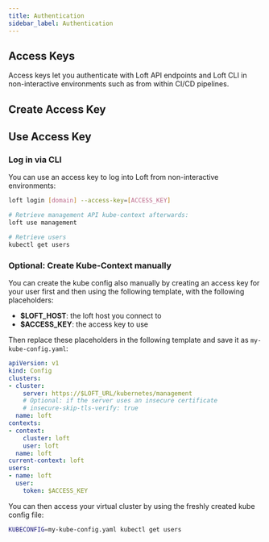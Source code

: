 ```yaml
---
title: Authentication
sidebar_label: Authentication
---
```



## Access Keys

Access keys let you authenticate with Loft API endpoints and Loft CLI in non-interactive environments such as from within CI/CD pipelines.


## Create Access Key

<PartialAccessKeyCreateUI/>


## Use Access Key

### Log in via CLI

You can use an access key to log into Loft from non-interactive environments:
```bash
loft login [domain] --access-key=[ACCESS_KEY]

# Retrieve management API kube-context afterwards:
loft use management

# Retrieve users
kubectl get users
```

### Optional: Create Kube-Context manually

You can create the kube config also manually by creating an access key for
your user first and then using the following template, with the following placeholders:

* **$LOFT_HOST**: the loft host you connect to
* **$ACCESS_KEY**: the access key to use

Then replace these placeholders in the following template and save it as `my-kube-config.yaml`:

```yaml
apiVersion: v1
kind: Config
clusters:
- cluster:
    server: https://$LOFT_URL/kubernetes/management
    # Optional: if the server uses an insecure certificate
    # insecure-skip-tls-verify: true
  name: loft
contexts:
- context:
    cluster: loft
    user: loft
  name: loft
current-context: loft
users:
- name: loft
  user:
    token: $ACCESS_KEY
```

You can then access your virtual cluster by using the freshly created kube config file:
```bash
KUBECONFIG=my-kube-config.yaml kubectl get users
```
